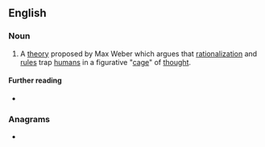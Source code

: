 ==English==

===Noun===
{{en-noun|?}}

# {{lb|en|sociology}} A [[theory]] proposed by Max Weber which argues that [[rationalization]] and [[rule]]s trap [[human]]s in a figurative "[[cage]]" of [[thought]].

====Further reading====
* {{pedia}}

===Anagrams===
* {{anagrams|en|a=aceginor|cariogen}}